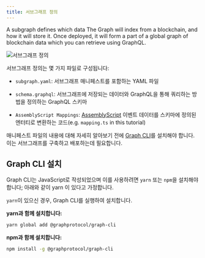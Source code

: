 ```yaml
---
title: 서브그래프 정의
---
```


A subgraph defines which data The Graph will index from a blockchain, and how it will store it. Once deployed, it will form a part of a global graph of blockchain data which you can retrieve using GraphQL.

![서브그래프 정의](/img/define-subgraph.png)

서브그래프 정의는 몇 가지 파일로 구성됩니다:

- `subgraph.yaml`: 서브그래프 매니페스트를 포함하는 YAML 파일

- `schema.graphql`: 서브그래프에 저장되는 데이터와 GraphQL을 통해 쿼리하는 방법을 정의하는 GraphQL 스키마

- `AssemblyScript Mappings`: [AssemblyScript](https://github.com/AssemblyScript/assemblyscript) 이벤트 데이터를 스키마에 정의된 엔터티로 변환하는 코드(e.g. `mapping.ts` in this tutorial)

매니페스트 파일의 내용에 대해 자세히 알아보기 전에 [Graph CLI](https://github.com/graphprotocol/graph-cli)를 설치해야 합니다. 이는 서브그래프를 구축하고 배포하는데 필요합니다.

## Graph CLI 설치

Graph CLI는 JavaScript로 작성되었으며 이를 사용하려면 `yarn` 또는 `npm`을 설치해야 합니다; 아래와 같이 yarn 이 있다고 가정합니다.

`yarn`이 있으신 경우, Graph CLI를 실행하여 설치합니다.

**yarn과 함께 설치합니다:**

```bash
yarn global add @graphprotocol/graph-cli
```

**npm과 함께 설치합니다:**

```bash
npm install -g @graphprotocol/graph-cli
```
